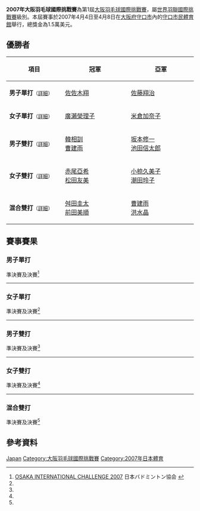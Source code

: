 {{noteTA|G1=Badminton}}
{{infobox badminton event
|name           = 2007年大阪羽毛球國際挑戰賽
|image          = 
|size           = 
|caption        =
|dates          = 2007年4月4日－4月8日
|number_edition = 第1屆
|level          = 4A
|prize_money    = 1.5萬美元
|location       = {{JPN}}[[大阪府|大阪府]][[守口市|守口市]]
|venue          = [[守口市民體育館|守口市民體育館]]
|previous       = 
|next           = 2008年大阪羽毛球國際挑戰賽
}}
'''2007年大阪羽毛球國際挑戰賽'''為第1屆[[大阪羽毛球國際挑戰賽|大阪羽毛球國際挑戰賽]]，屬[[世界羽聯國際挑戰賽|世界羽聯國際挑戰賽]]級別。本屆賽事於2007年4月4日至4月8日在[[大阪府|大阪府]][[守口市|守口市]]內的[[守口市民體育館|守口市民體育館]]舉行，總獎金為1.5萬美元。

== 優勝者 ==
{| class=wikitable style="font-size:small"
!width="200"|項目
!width="250"|冠軍
!width="250"|亞軍
|-
|'''男子單打'''<small>（[[#男子單打|詳細]]）</small>
|{{flagicon|JPN}} [[佐佐木翔|佐佐木翔]]
|{{flagicon|JPN}} [[佐藤翔治|佐藤翔治]]
|-
|'''女子單打'''<small>（[[#女子單打|詳細]]）</small>
|{{flagicon|JPN}} [[廣瀨榮理子|廣瀨榮理子]]
|{{flagicon|JPN}} [[米倉加奈子|米倉加奈子]]
|-
|'''男子雙打'''<small>（[[#男子雙打|詳細]]）</small>
|{{flagicon|KOR}} [[韓相訓|韓相訓]]<br/>{{flagicon|KOR}} [[曹建雨|曹建雨]]
|{{flagicon|JPN}} [[坂本修一|坂本修一]]<br/>{{flagicon|JPN}} [[池田信太郎|池田信太郎]]
|-
|'''女子雙打'''<small>（[[#女子雙打|詳細]]）</small>
|{{flagicon|JPN}} [[赤尾亞希|赤尾亞希]]<br/>{{flagicon|JPN}} [[松田友美|松田友美]]
|{{flagicon|JPN}} [[小椋久美子|小椋久美子]]<br/>{{flagicon|JPN}} [[潮田玲子|潮田玲子]]
|-
|'''混合雙打'''<small>（[[#混合雙打|詳細]]）</small>
|{{flagicon|JPN}} [[舛田圭太|舛田圭太]]<br/>{{flagicon|JPN}} [[前田美順|前田美順]]
|{{flagicon|KOR}} [[曹建雨|曹建雨]]<br/>{{flagicon|KOR}} [[洪水晶|洪水晶]]
|}

== 賽事賽果 ==
=== 男子單打 ===
;準決賽及決賽<ref name="協会">[http://www.badminton.or.jp/2007/osakaic/20070408.pdf OSAKA INTERNATIONAL CHALLENGE 2007] {{Wayback|url=http://www.badminton.or.jp/2007/osakaic/20070408.pdf |date=20160304122353 }} 日本バドミントン協会 {{ja}}</ref>
{{4TeamBracket-Tennis3-v2
| team-width=200
| RD1-seed1=1
| RD1-team1={{flagicon|KOR}} [[朴成奐|朴成奐]]
| RD1-score1-1='''21
| RD1-score1-2=20
| RD1-score1-3=15
| RD1-seed2=5/8
| RD1-team2='''{{flagicon|JPN}} [[佐佐木翔|佐佐木翔]]
| RD1-score2-1=17
| RD1-score2-2='''22
| RD1-score2-3='''21

| RD1-seed3=Q4
| RD1-team3={{flagicon|KOR}} [[朴泰相|朴泰相]]
| RD1-score3-1=19
| RD1-score3-2=14
| RD1-score3-3=
| RD1-seed4=2
| RD1-team4='''{{flagicon|JPN}} [[佐藤翔治|佐藤翔治]]
| RD1-score4-1='''21
| RD1-score4-2='''21
| RD1-score4-3=

| RD2-seed1=1
| RD2-team1='''{{flagicon|JPN}} [[佐佐木翔|佐佐木翔]]
| RD2-score1-1=19
| RD2-score1-2='''21
| RD2-score1-3='''21
| RD2-seed2=2
| RD2-team2={{flagicon|JPN}} [[佐藤翔治|佐藤翔治]]
| RD2-score2-1='''21
| RD2-score2-2=14
| RD2-score2-3=19
}}
----

=== 女子單打 ===
;準決賽及決賽<ref name="協会"/>
{{4TeamBracket-Tennis3-v2
| team-width=200
| RD1-seed1=
| RD1-team1={{flagicon|JPN}} [[後藤愛|後藤愛]]
| RD1-score1-1=21
| RD1-score1-2=17
| RD1-score1-3=
| RD1-seed2=3/4
| RD1-team2='''{{flagicon|JPN}} [[米倉加奈子|米倉加奈子]]
| RD1-score2-1='''23
| RD1-score2-2='''21
| RD1-score2-3=

| RD1-seed3=3/4
| RD1-team3={{flagicon|JPN}} [[平山優|平山優]]
| RD1-score3-1=15
| RD1-score3-2=6
| RD1-score3-3=
| RD1-seed4=2
| RD1-team4='''{{flagicon|JPN}} [[廣瀨榮理子|廣瀨榮理子]]
| RD1-score4-1='''21
| RD1-score4-2='''21
| RD1-score4-3=

| RD2-seed1=3/4
| RD2-team1={{flagicon|JPN}} [[米倉加奈子|米倉加奈子]]
| RD2-score1-1=14
| RD2-score1-2=11
| RD2-score1-3=
| RD2-seed2=2
| RD2-team2='''{{flagicon|JPN}} [[廣瀨榮理子|廣瀨榮理子]]
| RD2-score2-1='''21
| RD2-score2-2='''21
| RD2-score2-3=
}}
----

=== 男子雙打 ===
;準決賽及決賽<ref name="協会"/>
{{4TeamBracket-Tennis3-v2
| team-width=200
| RD1-seed1=1
| RD1-team1={{flagicon|JPN}} [[舛田圭太|舛田圭太]]<br/> {{flagicon|JPN}} [[大束忠司|大束忠司]]
| RD1-score1-1=19
| RD1-score1-2='''21
| RD1-score1-3=25
| RD1-seed2=3/4
| RD1-team2='''{{flagicon|KOR}} [[韓相訓|韓相訓]]<br/> {{flagicon|KOR}} [[曹建雨|曹建雨]]
| RD1-score2-1='''21
| RD1-score2-2=16
| RD1-score2-3='''27

| RD1-seed3=
| RD1-team3={{flagicon|INA}} [[西吉特·布迪亞托|西吉特·布迪亞托]]<br/> {{flagicon|INA}} [[弗兰·库尔尼亚万·邓|弗兰·库尔尼亚万·邓]]
| RD1-score3-1=20
| RD1-score3-2='''21
| RD1-score3-3=12
| RD1-seed4=2
| RD1-team4='''{{flagicon|JPN}} [[坂本修一|坂本修一]]<br/> {{flagicon|JPN}} [[池田信太郎|池田信太郎]]
| RD1-score4-1='''22
| RD1-score4-2=17
| RD1-score4-3='''21

| RD2-seed1=3/4
| RD2-team1='''{{flagicon|KOR}} [[韓相訓|韓相訓]]<br/> {{flagicon|KOR}} [[曹建雨|曹建雨]]
| RD2-score1-1='''21
| RD2-score1-2=26
| RD2-score1-3='''21
| RD2-seed2=2
| RD2-team2={{flagicon|JPN}} [[坂本修一|坂本修一]]<br/> {{flagicon|JPN}} [[池田信太郎|池田信太郎]]
| RD2-score2-1=18
| RD2-score2-2='''21
| RD2-score2-3=11
}}
----

=== 女子雙打 ===
;準決賽及決賽<ref name="協会"/>
{{4TeamBracket-Tennis3-v2
| team-width=200
| RD1-seed1=1
| RD1-team1='''{{flagicon|JPN}} [[赤尾亞希|赤尾亞希]]<br/> {{flagicon|JPN}} [[松田友美|松田友美]]
| RD1-score1-1='''21
| RD1-score1-2='''21
| RD1-score1-3=
| RD1-seed2=
| RD1-team2={{flagicon|JPN}} [[多谷郁惠|多谷郁惠]]<br/> {{flagicon|JPN}} [[脇坂郁|脇坂郁]]
| RD1-score2-1=15
| RD1-score2-2=11
| RD1-score2-3=

| RD1-seed3=3/4
| RD1-team3='''{{flagicon|JPN}} [[小椋久美子|小椋久美子]]<br/> {{flagicon|JPN}} [[潮田玲子|潮田玲子]]
| RD1-score3-1='''21
| RD1-score3-2='''21
| RD1-score3-3=
| RD1-seed4=2
| RD1-team4={{flagicon|JPN}} [[末綱聰子|末綱聰子]]<br/> {{flagicon|JPN}} [[前田美順|前田美順]]
| RD1-score4-1=17
| RD1-score4-2=19
| RD1-score4-3=

| RD2-seed1=1
| RD2-team1='''{{flagicon|JPN}} [[赤尾亞希|赤尾亞希]]<br/> {{flagicon|JPN}} [[松田友美|松田友美]]
| RD2-score1-1=12
| RD2-score1-2='''23
| RD2-score1-3='''21
| RD2-seed2=3/4
| RD2-team2={{flagicon|JPN}} [[小椋久美子|小椋久美子]]<br/> {{flagicon|JPN}} [[潮田玲子|潮田玲子]]
| RD2-score2-1='''21
| RD2-score2-2=21
| RD2-score2-3=14
}}
----

=== 混合雙打 ===
;準決賽及決賽<ref name="協会"/>
{{4TeamBracket-Tennis3-v2
| team-width=200
| RD1-seed1=1
| RD1-team1='''{{flagicon|JPN}} [[舛田圭太|舛田圭太]]<br/> {{flagicon|JPN}} [[前田美順|前田美順]]
| RD1-score1-1=12
| RD1-score1-2='''21
| RD1-score1-3='''21
| RD1-seed2=3/4
| RD1-team2={{flagicon|KOR}} [[韓相訓|韓相訓]]<br/> {{flagicon|KOR}} [[金旼貞|金旼貞]]
| RD1-score2-1='''21
| RD1-score2-2=19
| RD1-score2-3=17

| RD1-seed3=
| RD1-team3='''{{flagicon|KOR}} [[曹建雨|曹建雨]]<br/> {{flagicon|KOR}} [[洪水晶|洪水晶]]
| RD1-score3-1=17
| RD1-score3-2='''21
| RD1-score3-3='''21
| RD1-seed4=
| RD1-team4={{flagicon|JPN}} [[早川賢一|早川賢一]]<br/> {{flagicon|JPN}} [[內藤真實|內藤真實]]
| RD1-score4-1='''21
| RD1-score4-2=19
| RD1-score4-3=10

| RD2-seed1=1
| RD2-team1='''{{flagicon|JPN}} [[舛田圭太|舛田圭太]]<br/> {{flagicon|JPN}} [[前田美順|前田美順]]
| RD2-score1-1='''21
| RD2-score1-2='''21
| RD2-score1-3=
| RD2-seed2=
| RD2-team2={{flagicon|KOR}} [[曹建雨|曹建雨]]<br/> {{flagicon|KOR}} [[洪水晶|洪水晶]]
| RD2-score2-1=10
| RD2-score2-2=9
| RD2-score2-3=
}}

== 參考資料 ==
{{Reflist}}

[[Category:2007年世界羽聯國際挑戰賽|Japan]]
[[Category:大阪羽毛球國際挑戰賽|Category:大阪羽毛球國際挑戰賽]]
[[Category:2007年日本體育|Category:2007年日本體育]]